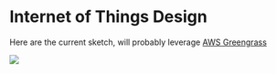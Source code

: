 # Internet of Things Design

Here are the current sketch, will probably leverage [AWS Greengrass](https://aws.amazon.com/greengrass/)

<img src="../../../attachments/IoT.png" align="center" />
